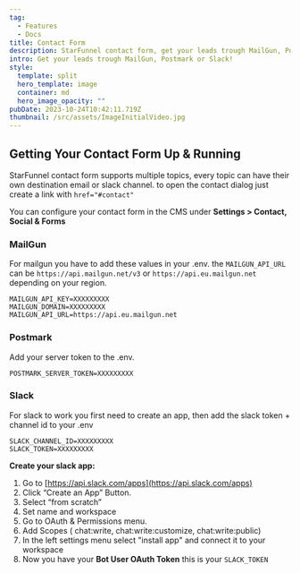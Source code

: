 ```yaml
---
tag:
  - Features
  - Docs
title: Contact Form
description: StarFunnel contact form, get your leads trough MailGun, Postmark or Slack!
intro: Get your leads trough MailGun, Postmark or Slack!
style:
  template: split
  hero_template: image
  container: md
  hero_image_opacity: ""
pubDate: 2023-10-24T10:42:11.719Z
thumbnail: /src/assets/ImageInitialVideo.jpg
---
```

## Getting Your Contact Form Up & Running

StarFunnel contact form supports multiple topics, every topic can have their own destination email or slack channel. to open the contact dialog just create a link with `href="#contact"`

You can configure your contact form in the CMS under **Settings > Contact, Social & Forms**

### MailGun

For mailgun you have to add these values in your .env. the `MAILGUN_API_URL` can be `https://api.mailgun.net/v3` or `https://api.eu.mailgun.net` depending on your region.

```
MAILGUN_API_KEY=XXXXXXXXX
MAILGUN_DOMAIN=XXXXXXXXX
MAILGUN_API_URL=https://api.eu.mailgun.net
```

### Postmark

Add your server token to the .env.

```
POSTMARK_SERVER_TOKEN=XXXXXXXXX
```

### Slack

For slack to work you first need to create an app, then add the slack token + channel id to your .env

```
SLACK_CHANNEL_ID=XXXXXXXXX
SLACK_TOKEN=XXXXXXXXX
```

**Create your slack app:**

1. Go to [https://api.slack.com/apps](https://api.slack.com/apps)
1. Click “Create an App” Button.
1. Select “from scratch”
1. Set name and workspace
1. Go to OAuth & Permissions menu.
1. Add Scopes ( chat:write, chat:write:customize, chat:write:public)
1. In the left settings menu select "install app" and connect it to your workspace
1. Now you have your **Bot User OAuth Token** this is your `SLACK_TOKEN`




